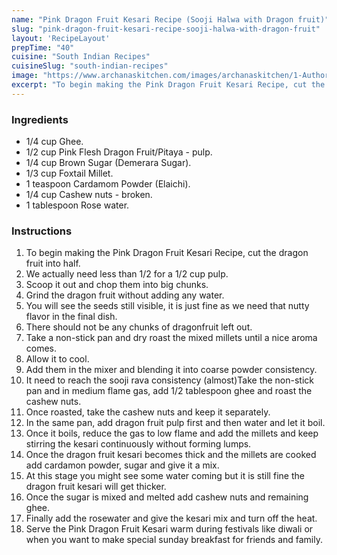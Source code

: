 ---
name: "Pink Dragon Fruit Kesari Recipe (Sooji Halwa with Dragon fruit)"
slug: "pink-dragon-fruit-kesari-recipe-sooji-halwa-with-dragon-fruit"
layout: 'RecipeLayout'
prepTime: "40"
cuisine: "South Indian Recipes"
cuisineSlug: "south-indian-recipes"
image: "https://www.archanaskitchen.com/images/archanaskitchen/1-Author/Neeru_Srikanth/Dragon_Fruit_Kesari_Recipe_With_Foxtail_Millet-1.jpg"
excerpt: "To begin making the Pink Dragon Fruit Kesari Recipe, cut the dragon fruit into half"
---

### Ingredients

- 1/4 cup Ghee.
- 1/2 cup Pink Flesh Dragon Fruit/Pitaya - pulp.
- 1/4 cup Brown Sugar (Demerara Sugar).
- 1/3 cup Foxtail Millet.
- 1 teaspoon Cardamom Powder (Elaichi).
- 1/4 cup Cashew nuts - broken.
- 1 tablespoon Rose water.

### Instructions

1. To begin making the Pink Dragon Fruit Kesari Recipe, cut the dragon fruit into half.
1. We actually need less than 1/2 for a 1/2 cup pulp.
1. Scoop it out and chop them into big chunks.
1. Grind the dragon fruit without adding any water.
1. You will see the seeds still visible, it is just fine as we need that nutty flavor in the final dish.
1. There should not be any chunks of dragonfruit left out.
1. Take a non-stick pan and dry roast the mixed millets until a nice aroma comes.
1. Allow it to cool.
1. Add them in the mixer and blending it into coarse powder consistency.
1. It need to reach the sooji rava consistency (almost)Take the non-stick pan and in medium flame gas, add 1/2 tablespoon ghee and roast the cashew nuts.
1. Once roasted, take the cashew nuts and keep it separately.
1. In the same pan, add dragon fruit pulp first and then water and let it boil.
1. Once it boils, reduce the gas to low flame and add the millets and keep stirring the kesari continuously without forming lumps.
1.  Once the dragon fruit kesari becomes thick and the millets are cooked add cardamon powder, sugar and give it a mix.
1. At this stage you might see some water coming but it is still fine the dragon fruit kesari will get thicker.
1. Once the sugar is mixed and melted add cashew nuts and remaining ghee.
1. Finally add the rosewater and give the kesari mix and turn off the heat.
1. Serve the Pink Dragon Fruit Kesari warm during festivals like diwali or when you want to make special sunday breakfast for friends and family.
